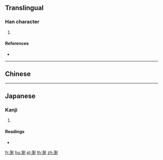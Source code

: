 {{character info/new}}
==Translingual==

===Han character===
{{Han char|rn=85|rad=水|as=08|sn=11|four=32100|canj=EHBN|ids=⿰氵制}}

# {{defn|Han|sort=水08}}

====References====
* {{Han ref|kx=0630.040|dkj=17646|dj=1032.060|hdz=31651.040|uh=6DDB|ud=28123|bh=D5F4|bd=54772}}

----

==Chinese==
{{zh-see|浙|v}}

----

==Japanese==

===Kanji===
{{ja-kanji|grade=|rs=水08}}

# {{defn|lang=ja|sort=水08}}

====Readings====
* {{ja-readings|on=[[せい]] (sei), [[せつ]] (setsu), [[せち]] (sechi)|kun=}}

[[fr:淛]]
[[hu:淛]]
[[pl:淛]]
[[th:淛]]
[[zh:淛]]